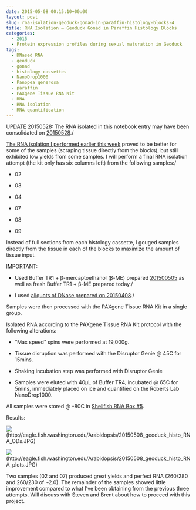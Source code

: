 ```yaml
---
date: 2015-05-08 00:15:10+00:00
layout: post
slug: rna-isolation-geoduck-gonad-in-paraffin-histology-blocks-4
title: RNA Isolation – Geoduck Gonad in Paraffin Histology Blocks
categories:
  - 2015
  - Protein expression profiles during sexual maturation in Geoduck
tags:
  - DNased RNA
  - geoduck
  - gonad
  - histology cassettes
  - NanoDrop1000
  - Panopea generosa
  - paraffin
  - PAXgene Tissue RNA Kit
  - RNA
  - RNA isolation
  - RNA quantification
---
```




UPDATE 20150528: The RNA isolated in this notebook entry may have been consolidated on [20150528](https://robertslab.github.io/sams-notebook/posts/2015-05-28-bioanalyzer-geoduck-gonad-rna-quality-assessment/)./

[The RNA isolation I performed earlier this week](https://robertslab.github.io/sams-notebook/posts/2015-05-05-rna-isolation-geoduck-gonad-in-paraffin-histology-blocks-3/) proved to be better for some of the samples (scraping tissue directly from the blocks), but still exhibited low yields from some samples. I will perform a final RNA isolation attempt (the kit only has six columns left) from the following samples:/



    
  * 02

    
  * 03

    
  * 04

    
  * 07

    
  * 08

    
  * 09


Instead of full sections from each histology cassette, I gouged samples directly from the tissue in each of the blocks to maximize the amount of tissue input.

IMPORTANT:

    
  * Used Buffer TR1 + β-mercaptoethanol (β-ME) prepared [201500505](https://robertslab.github.io/sams-notebook/posts/2015-05-05-rna-isolation-geoduck-gonad-in-paraffin-histology-blocks-3/) as well as fresh Buffer TR1 + β-ME prepared today./

    
  * I used [aliquots of DNase prepared on 20150408](https://robertslab.github.io/sams-notebook/posts/2015-04-09-rna-isolation-geoduck-foot-in-paraffin-histology-blocks/)./


Samples were then processed with the PAXgene Tissue RNA Kit in a single group.

Isolated RNA according to the PAXgene Tissue RNA Kit protocol with the following alterations:

    
  * “Max speed” spins were performed at 19,000g.

    
  * Tissue disruption was performed with the Disruptor Genie @ 45C for 15mins.

    
  * Shaking incubation step was performed with Disruptor Genie

    
  * Samples were eluted with 40μL of Buffer TR4, incubated @ 65C for 5mins, immediately placed on ice and quantified on the Roberts Lab NanoDrop1000.




All samples were stored @ -80C in [Shellfish RNA Box #5](https://docs.google.com/spreadsheet/ccc?key=0AmS_90rPaQMzcHdyU1d0MDVMLWpaTWdadnJSd0M4UUE&usp=sharing).

Results:

![](https://eagle.fish.washington.edu/Arabidopsis/20150508_geoduck_histo_RNA_ODs.JPG)(http://eagle.fish.washington.edu/Arabidopsis/20150508_geoduck_histo_RNA_ODs.JPG)

![](https://eagle.fish.washington.edu/Arabidopsis/20150508_geoduck_histo_RNA_plots.JPG)(http://eagle.fish.washington.edu/Arabidopsis/20150508_geoduck_histo_RNA_plots.JPG)



Two samples (02 and 07) produced great yields and perfect RNA (260/280 and 260/230 of ~2.0). The remainder of the samples showed little improvement compared to what I've been obtaining from the previous three attempts. Will discuss with Steven and Brent about how to proceed with this project.


